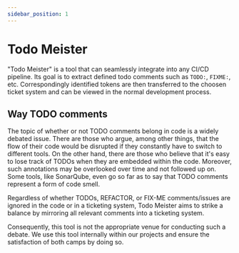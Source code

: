 ```yaml
---
sidebar_position: 1
---
```


# Todo Meister

"Todo Meister" is a tool that can seamlessly integrate into any CI/CD pipeline.
Its goal is to extract defined todo comments such as `TODO:`, `FIXME:`, etc.
Correspondingly identified tokens are then transferred to the choosen ticket system and can be viewed in the normal development process.

## Way TODO comments

The topic of whether or not TODO comments belong in code is a widely debated issue.
There are those who argue, among other things, that the flow of their code would be disrupted if they constantly have to switch to different tools.
On the other hand, there are those who believe that it's easy to lose track of TODOs when they are embedded within the code.
Moreover, such annotations may be overlooked over time and not followed up on.
Some tools, like SonarQube, even go so far as to say that TODO comments represent a form of code smell.

Regardless of whether TODOs, REFACTOR, or FIX-ME comments/issues are ignored in the code or in a ticketing system, Todo Meister aims to strike a balance by mirroring all relevant comments into a ticketing system.

Consequently, this tool is not the appropriate venue for conducting such a debate.
We use this tool internally within our projects and ensure the satisfaction of both camps by doing so.
